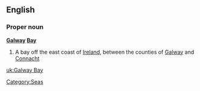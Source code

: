 ==English==
{{wikipedia}}
===Proper noun===
'''[[Galway]] [[Bay]]'''

# A bay off the east coast of [[Ireland]], between the counties of [[Galway]] and [[Connacht]]

[[Category:Seas]]

[[uk:Galway Bay]]
